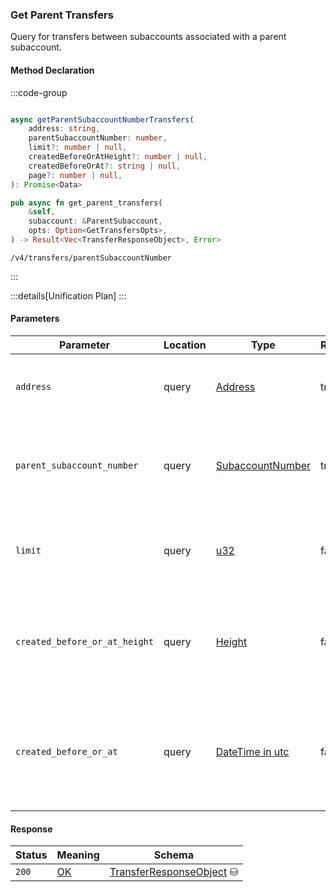 ### Get Parent Transfers

Query for transfers between subaccounts associated with a parent subaccount.

#### Method Declaration

:::code-group

```python [Python]

```

```typescript [TypeScript]
async getParentSubaccountNumberTransfers(
    address: string,
    parentSubaccountNumber: number,
    limit?: number | null,
    createdBeforeOrAtHeight?: number | null,
    createdBeforeOrAt?: string | null,
    page?: number | null,
): Promise<Data>
```

```rust [Rust]
pub async fn get_parent_transfers(
    &self,
    subaccount: &ParentSubaccount,
    opts: Option<GetTransfersOpts>,
) -> Result<Vec<TransferResponseObject>, Error>
```

```url [API]
/v4/transfers/parentSubaccountNumber
```

:::

:::details[Unification Plan]
:::

#### Parameters

| Parameter                     | Location  | Type               | Required | Description                                                              |
| ----------------------------- | --------- | ------------------ | -------- | ------------------------------------------------------------------------ |
| `address`                     | query     | [Address]          | true     | The wallet address that owns the parent subaccount.                      |
| `parent_subaccount_number`    | query     | [SubaccountNumber] | true     | The identifier for the specific subaccount within the wallet address.    |
| `limit`                       | query     | [u32]                     | false     | Maximum number of asset positions to return in the response.                                  |
| `created_before_or_at_height` | query     | [Height]                  | false     | Restricts results to positions created at or before a specific blockchain height.             |
| `created_before_or_at`        | query     | [DateTime in utc]         | false     | Restricts results to positions created at or before a specific timestamp (ISO 8601 format).   |

#### Response

| Status | Meaning     | Schema                         |
| ------ | ----------- | ------------------------------ |
| `200`  | [OK]        | [TransferResponseObject] ⛁    |


[Address]: /types/address
[SubaccountNumber]: /types/subaccount_number
[u32]: /types/u32
[Height]: /types/height
[DateTime in utc]: /types/date_time
[OK]: /types/OK
[TransferResponseObject]: /types/transfer_response_object
